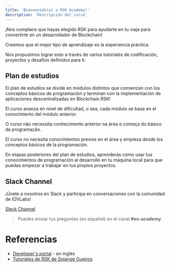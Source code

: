 ---
title: 'Bienvenido(a) a RSK Academy!'
description: 'Descripción del curso'
---

¡Nos complace que hayas elegido RSK para ayudarte en tu viaje para convertirte en un desarrollador de Blockchain!

Creemos que el mejor tipo de aprendizaje es la experiencia práctica.

Nos propusimos lograr esto a través de varios tutoriales de codificación, proyectos y desafíos definidos para ti.

## Plan de estudios

El plan de estudios se divide en
módulos distintos que comienzan con los conceptos básicos de programación
y terminan con la implementación de aplicaciones descentralizadas en Blockchain RSK!

El curso avanza en nivel de dificultad, o sea, cada módulo se basa en el conocimiento del módulo anterior.

O curso não necessita conhecimento anterior na área e começa do básico da programação.

El curso no necesita conocimientos previos en el área y empieza desde los conceptos básicos de la programación.

En etapas posteriores del plan de estudios,
aprenderás cómo usar tus conocimientos de programación al desarrollo en tu máquina local para que puedas empezar a trabajar en tus propios proyectos.

## Slack Channel

¡Únete a nosotros en Slack y participa en conversaciones con la comunidad de IOVLabs!

[Slack Channel](https://developers.rsk.co/slack)

> Puedes enviar tus preguntas (en español) en el canal **#es-academy**.

# Referencias

- [Developer's portal](https://developers.rsk.co/) - en inglés
- [Tutoriales de RSK de Solange Gueiros](https://rsk.solange.dev/)
